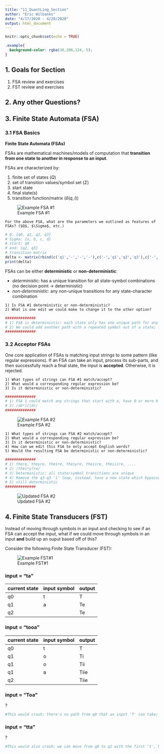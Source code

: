 ```yaml
---
title: "11_QuantLing_Section"
author: "Eric Wilbanks"
date: "4/17/2020 - 4/20/2020"
output: html_document
---
```


```r
knitr::opts_chunk$set(echo = TRUE)
```
```css
.example{
  background-color: rgba(30,206,124,.5);
}
```

## 1. Goals for Section

1. FSA review and exercises
1. FST review and exercises

## 2. Any other Questions?

## 3. Finite State Automata (FSA)
### 3.1 FSA Basics

**Finite State Automata (FSAs)** 

FSAs are mathematical machines/models of computation that **transition from one state to another in response to an input**.

FSAs are characterized by:

1. finite set of states ($Q$)
1. set of transition values/symbol set ($\Sigma$)
1. start state
1. final state(s)
1. transition function/matrix ($\delta(q,i)$)


![Example FSA \#1](./fsa_pngs/01.png)

```
For the above FSA, what are the parameters we outlined as features of FSAs? ($Q$, $\Sigma$, etc.)
```

```r
# Q: {q0, q1, q2, q3}
# Sigma: {a, b, c, d}
# start: q0
# end: {q2, q3}
# transition matrix
delta <- matrix(rbind(c('q1','-','-','-'),c('-','q1','q2','q3'),c('-','-','-','-'),c('-','-','-','-')), nrow = 4, dimnames = list(c("q0","q1","q2","q3"),c("a","b","c","d")))
print(delta)
```


FSAs can be either **deterministic** or **non-deterministic**:

- *deterministic*: has a unique transition for all state-symbol combinations (no decision point $\rightarrow$ deterministic)
- *non-deterministic*: any non-unique transitions for any state-character combination

```
1) Is FSA #1 deterministic or non-deterministic? 
2) What is one edit we could make to change it to the other option?
```

```r
##############
# 1) FSA is deterministic: each state only has one unique path for any symbol from that state;
# 2) We could add another path with a repeated symbol out of a state; for example, adding a transition from q1 to q2 that is "b"; then there would be two possible choices for "b" when you're in q1, and it's not 100% determined by the state-symbol you're in. 
##############
```

### 3.2 Acceptor FSAs

One core application of FSAs is matching input strings to some pattern (like regular expressions). 
If an FSA can take an input, process its sub-parts, and then successfully reach a final state, the input is **accepted**. Otherwise, it is rejected.

```
1) What types of strings can FSA #1 match/accept?
2) What would a corresponding regular expression be?
3) Is it deterministic or non-deterministic?
```

```r
##############
# 1) FSA 1 could match any strings that start with a, have 0 or more b's, and then end with either c or d.
# 2) /ab*(c|d)/
##############
```

![Example FSA \#2](./fsa_pngs/02.png)
```
1) What types of strings can FSA #2 match/accept?
2) What would a corresponding regular expression be?
3) Is it deterministic or non-deterministic?
4) How can we edit this FSA to only accept English words?
5) Would the resulting FSA be deterministic or non-deterministic?
```

```r
##############
# 1) there, theyre, theire, theiyre, theiire, theiiire, ....
# 2) /thei*y?re/
# 3) Deterministic; all state/symbol transitions are unique
# 4) Remove the q3-q3 'i' loop, instead, have a new state which bypasses the top paths (see image below)
# 5) still deterministic
##############
```

![Updated FSA \#2](./fsa_pngs/02_up.png)


## 4. Finite State Transducers (FST)

Instead of moving through symbols in an input and checking to see if an FSA can accept the input, what if we could move through symbols in an input **and** build up an ouput based off of this?

Consider the following Finite State Transducer (FST):

![Example FST\#1](./fsa_pngs/03.png)

### input = "ta"

| current state | input symbol | output |
| ------------- | ------------ | ------ |
| q0            | t            | T      |
| q1            | a            | Te     |
| q2            |              | Te     |

### input = "tooa"

| current state | input symbol | output |
| ------------- | ------------ | ------ |
| q0            | t            | T      |
| q1            | o            | Ti     |
| q1            | o            | Tii    |
| q1            | a            | Tiie   |
| q2            |              | Tiie   |


### input = "Toa"

?

```r
#This would crash; there's no path from q0 that an input 'T' can take; only possible path is if input starts with 't'
```

### input = "tta"

?

```r
#This would also crash; we can move from q0 to q1 with the first 't', but there's no path from q1 if the input is 't'.
```



